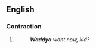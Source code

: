 ==English==

===Contraction===
{{en-cont}}

# {{lb|en|informal}} {{pronunciation spelling of|en|[[what]] [[do]] [[you]]}}
#: '''''Waddya''' want now, kid?''